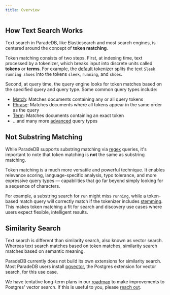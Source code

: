 ```yaml
---
title: Overview
---
```


## How Text Search Works

Text search in ParadeDB, like Elasticsearch and most search engines, is centered around the concept of **token matching**.

Token matching consists of two steps. First, at indexing time, text processed by a tokenizer, which breaks input into discrete units called **tokens** or
**terms**. For example, the [default](/documentation/indexing/) tokenizer splits the text `Sleek running shoes` into the tokens `sleek`, `running`, and `shoes`.

Second, at query time, the query engine looks for token matches based on the specified query and query type. Some common query types include:

- [Match](/v2/full-text/match): Matches documents containing any or all query tokens
- [Phrase](/v2/full-text/phrase): Matches documents where all tokens appear in the same order as the query
- [Term](/v2/full-text/term): Matches documents containing an exact token
- ...and many more [advanced](/v2/query-builder/overview) query types

## Not Substring Matching

While ParadeDB supports substring matching via [regex](/v2/query-builder/term/regex) queries, it's important to note that token matching is **not** the
same as substring matching.

Token matching is a much more versatile and powerful technique. It enables relevance scoring, language-specific analysis, typo tolerance, and more expressive query types — capabilities that go far beyond simply looking for a sequence of characters.

For example, a substring search for `run` might miss `running`, while a token-based match query will correctly match if the tokenizer includes [stemming](documentation/indexing/token_filters#stemmer). This makes token matching a fit for search and discovery use cases where users expect flexible, intelligent results.

## Similarity Search

Text search is different than similarity search, also known as vector search. Whereas text search matches based on token matches, similarity search
matches based on semantic meaning.

ParadeDB currently does not build its own extensions for similarity search. Most ParadeDB users install [pgvector](https://github.com/pgvector/pgvector), the
Postgres extension for vector search, for this use case.

We have tentative long-term plans in our [roadmap](/welcome/roadmap#vector-search-improvements) to make improvements to Postgres' vector search.
If this is useful to you, please [reach out](mailto:support@paradedb.com).
